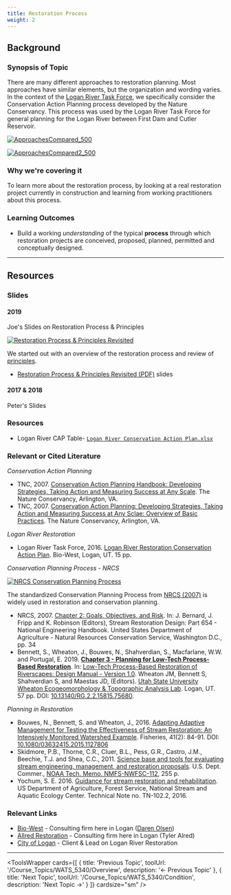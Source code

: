 ```yaml
---
title: Restoration Process
weight: 2
---
```


## Background

### Synopsis of Topic

There are many different approaches to restoration planning. Most approaches have similar elements, but the organization and wording varies. In the context of the [Logan River Task Force](/Course_Topics/WATS_5340/Project/Logan.html), we  specifically consider the Conservation Action Planning process developed by the Nature Conservancy. This process was used by the Logan River Task Force for general planning for the Logan River between First Dam and Cutler Reservoir. 

[![ApproachesCompared_500](/img/ApproachesCompared_500.png)](/img/ApproachesCompared.png)

[![ApproachesCompared2_500](/img/ApproachesCompared2_500.png)](/img/ApproachesCompared2.png)

### Why we're covering it

To learn more about the restoration process, by looking at a real restoration project currently in construction and learning from working practitioners about this process. 

### Learning Outcomes

* Build a working *understanding* of the typical **process** through which restoration projects are conceived, proposed, planned, permitted and conceptually designed. 

------
## Resources

### Slides


#### 2019

Joe's Slides on Restoration Process & Principles

[![Restoration Process & Principles Revisited](/img/lectures/2019_WATS5340_Week02.png)](https://s3-us-west-2.amazonaws.com/etalweb.joewheaton.org/Courses/WATS5340/2019/2_Restoration_Process%26Principles.pdf)

We started out with an overview of the restoration process and review of [principles](/Course_Topics/WATS_5340/Principles).

- [Restoration Process & Principles Revisited (PDF)](https://s3-us-west-2.amazonaws.com/etalweb.joewheaton.org/Courses/WATS5340/2019/2_Restoration_Process%26Principles.pdf) slides

#### 2017 & 2018

Peter's Slides

<GoogleSlides src="https://docs.google.com/presentation/d/e/2PACX-1vQHBau1JxUEdypuwXyMJfBes0zGgLoN3_0YhQMAegj9MikVRdWaUKJLHo6kX5ywI6a25gFcfMWFOW96/embed?start=false&loop=false&delayms=3000" width="550" height="400" />


###  Resources
- Logan River CAP Table- [`Logan River Conservation Action Plan.xlsx`](https://usu.box.com/s/bavz45cvba1eyg8exg4734hjq1i3epg3) 

### Relevant or Cited Literature

*Conservation Action Planning*
- TNC, 2007. [Conservation Action Planning Handbook: Developing Strategies, Taking Action and Measuring Success at Any Scale](https://usu.box.com/s/ay217s1bjvp41h8szh41m7pv0o75fmg6). The Nature Conservancy, Arlington, VA.
- TNC, 2007. [Conservation Action Planning: Developing Strategies, Taking Action and Measuring Success at Any Sclae: Overview of Basic Practices](https://usu.box.com/s/uv8q54sxt2zgdrhks7wve7bnom5gdwwx). The Nature Conservancy, Arlington, VA.

*Logan River Restoration*
- Logan River Task Force, 2016. [Logan River Restoration Conservation Action Plan](https://usu.box.com/s/g9sow7wmftsmdo1h9rkmm4mbqej32msn). Bio-West, Logan, UT. 15 pp.

*Conservation Planning Process - NRCS*


[![NRCS Conservation Planning Process](/img/nrcseprd.png)](https://www.nrcs.usda.gov/wps/portal/nrcs/main/national/technical/cp/)

The standardized Conservation Planning Process from [NRCS (2007)](https://www.nrcs.usda.gov/wps/portal/nrcs/detail/national/water/manage/restoration/?cid=stelprdb1044707) is widely used in restoration and conservation planning.

- NRCS, 2007. [Chapter 2: Goals, Objectives, and Risk](https://www.nrcs.usda.gov/wps/portal/nrcs/detail/national/water/manage/restoration/?cid=stelprdb1044707). In: J. Bernard, J. Fripp and K. Robinson (Editors), Stream Restoration Design: Part 654 - National Engineering Handbook. United States Department of Agriculture - Natural Resources Conservation Service, Washington D.C., pp. 34
- <a href="http://dx.doi.org/10.13140/RG.2.2.15815.75680" ><i class="fa fa-file-pdf-o" aria-hidden="true"></i></a> Bennett, S., Wheaton, J., Bouwes, N., Shahverdian, S., Macfarlane, W.W. and Portugal, E. 2019. **[Chapter 3 - Planning for Low-Tech Process-Based Restoration](http://dx.doi.org/10.13140/RG.2.2.15815.75680)**.  In: [Low-Tech Process-Based Restoration of Riverscapes: Design Manual - Version 1.0](http://lowtechpbr.restoratino.usu.edu/manual/chap03). Wheaton JM, Bennett S, Shahverdian S, and Maestas JD, (Editors). [Utah State University](http://restoration.usu.edu/) [Wheaton Ecogeomorphology & Topographic Analysis Lab](http://etal.joewheaton.org). Logan, UT.  57 pp. DOI: [10.13140/RG.2.2.15815.75680](http://dx.doi.org/10.13140/RG.2.2.15815.75680).

*Planning in Restoration*
- Bouwes, N., Bennett, S. and Wheaton, J., 2016. [Adapting Adaptive Management for Testing the Effectiveness of Stream Restoration: An Intensively Monitored Watershed Example](https://www.researchgate.net/publication/289526568_Adapting_Adaptive_Management_for_Testing_the_Effectiveness_of_Stream_Restoration_An_Intensively_Monitored). Fisheries, 41(2): 84-91. DOI: [10.1080/03632415.2015.1127806](http://dx.doi.org/10.1080/03632415.2015.1127806)
- Skidmore, P.B., Thorne, C.R., Cluer, B.L., Pess, G.R., Castro, J.M., Beechie, T.J. and Shea, C.C., 2011. [Science base and tools for evaluating stream engineering, management, and restoration proposals](https://www.webapps.nwfsc.noaa.gov/apex/f?p=275:1::::::). U.S. Dept. Commer., [NOAA Tech. Memo. NMFS-NWFSC-112](https://repository.library.noaa.gov/view/noaa/4020), 255 p.
- Yochum, S. E. 2016. [Guidance for stream restoration and rehabilitation](https://riversedgewest.org/sites/default/files/resource-center-documents/yochumusfs-nsaec-tn102-2gudncstrmrstrtnrhbltn.pdf). US Department of Agriculture, Forest Service, National Stream and Aquatic Ecology Center. Technical Note no. TN-102.2, 2016.


### Relevant Links


* [Bio-West](http://www.bio-west.com/) - Consulting firm here in Logan ([Daren Olsen](http://www.bio-west.com/personnel/darren-olsen/))
* [Allred Restoration](http://www.allred-restoration.com/) - Consulting firm here in Logan (Tyler Alred)
* [City of Logan](http://www.loganutah.org/) - Client & Lead on Logan River Restoration

------

<ToolsWrapper
  cards={[
	{
	  title: 'Previous Topic',
	  toolUrl: '/Course_Topics/WATS_5340/Overview',
	  description: '← Previous Topic'
	},
	{
	  title: 'Next Topic',
	  toolUrl: '/Course_Topics/WATS_5340/Condition',
	  description: 'Next Topic →'
	}
  ]}
  cardsize="sm"
/>

